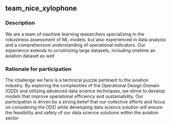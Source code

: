 ## team_nice_xylophone

### Description
We are a team of machine learning researchers specializing in the robustness assessment of ML models, but also experienced in data analysis and a comprehensive understanding of operational indicators. Our experience extends to scrutinizing large datasets, including onetime an aviation dataset as well

### Rationale for participation
The challenge we face is a technical puzzle pertinent to the aviation industry. By exploring the complexities of the Operational Design Domain (ODD) and utilizing advanced data science techniques, we strive to develop models that improve operational efficiency and sustainability. Our participation is driven by a strong belief that our collective efforts and focus on considering the ODD while developing data science solution will ensure the feasibility and safety of our data science solutions within the aviation sector

